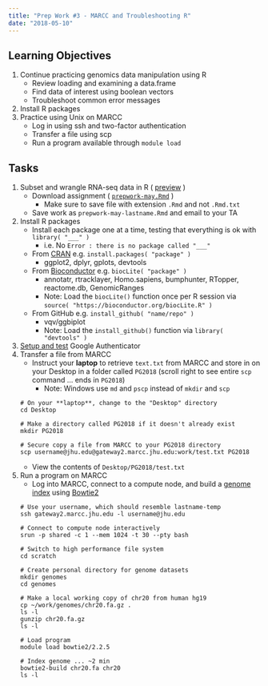 ```yaml
---
title: "Prep Work #3 - MARCC and Troubleshooting R"
date: "2018-05-10"
---
```


## Learning Objectives

1. Continue practicing genomics data manipulation using R
    - Review loading and examining a data.frame
    - Find data of interest using boolean vectors
    - Troubleshoot common error messages
1. Install R packages 
1. Practice using Unix on MARCC
    - Log in using ssh and two-factor authentication
    - Transfer a file using scp
    - Run a program available through `module load`


## Tasks

1. Subset and wrangle RNA-seq data in R ( [preview](https://github.com/PracticalGenomics/assignments/blob/master/prepwork-may.Rmd) )
    - Download assignment ( [`prepwork-may.Rmd`](https://github.com/PracticalGenomics/assignments/raw/master/prepwork-may.Rmd) )
        - Make sure to save file with extension `.Rmd` and not `.Rmd.txt`
    - Save work as `prepwork-may-lastname.Rmd` and email to your TA
1. Install R packages
    - Install each package one at a time, testing that everything is ok with `library( "___" )`
        - i.e. No `Error : there is no package called "___"`
    - From [CRAN](https://cran.r-project.org) e.g. `install.packages( "package" )`
        - ggplot2, dplyr, gplots, devtools
    - From [Bioconductor](https://bioconductor.org) e.g. `biocLite( "package" )`
        - annotatr, rtracklayer, Homo.sapiens, bumphunter, RTopper, reactome.db, GenomicRanges
        - Note: Load the `biocLite()` function once per R session via `source( "https://bioconductor.org/biocLite.R" )` 
    - From GitHub e.g. `install_github( "name/repo" )`
        - vqv/ggbiplot
        - Note: Load the `install_github()` function via `library( "devtools" )`
1. [Setup and test](https://practicalgenomics.github.io/marcc) Google Authenticator
1. Transfer a file from MARCC
    - Instruct your **laptop** to retrieve `text.txt` from MARCC and store in on your Desktop in a folder called `PG2018` (scroll right to see entire `scp` command ... ends in `PG2018`)
        - Note: Windows use `md` and `pscp` instead of `mkdir` and `scp`
    
    ```
    # On your **laptop**, change to the "Desktop" directory
    cd Desktop
    
    # Make a directory called PG2018 if it doesn't already exist
    mkdir PG2018
    
    # Secure copy a file from MARCC to your PG2018 directory
    scp username@jhu.edu@gateway2.marcc.jhu.edu:work/test.txt PG2018
    ```

    - View the contents of `Desktop/PG2018/test.txt`
1. Run a program on MARCC 
    - Log into MARCC, connect to a compute node, and build a [genome index](https://www.youtube.com/watch?v=u06cm08U0BQ) using [Bowtie2](http://bowtie-bio.sourceforge.net/bowtie2/index.shtml)

    ```
    # Use your username, which should resemble lastname-temp
    ssh gateway2.marcc.jhu.edu -l username@jhu.edu
    
    # Connect to compute node interactively
    srun -p shared -c 1 --mem 1024 -t 30 --pty bash
    
    # Switch to high performance file system
    cd scratch
    
    # Create personal directory for genome datasets
    mkdir genomes
    cd genomes
    
    # Make a local working copy of chr20 from human hg19
    cp ~/work/genomes/chr20.fa.gz .
    ls -l
    gunzip chr20.fa.gz
    ls -l
    
    # Load program
    module load bowtie2/2.2.5
    
    # Index genome ... ~2 min
    bowtie2-build chr20.fa chr20
    ls -l
    ```
